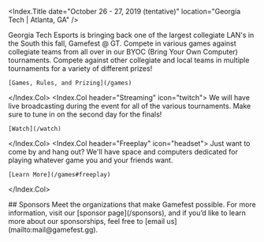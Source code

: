 
<Index.Title
  date="October 26 - 27, 2019 (tentative)"
  location="Georgia Tech&nbsp;| Atlanta, GA"
/>
<div className="bg-dark" style={{ height: "80px" }} />
<Index.Hero>
  Georgia Tech Esports is bringing back one of the largest collegiate LAN's in the
  South this fall, Gamefest @ GT. Compete in various games against collegiate teams
  from all over in our BYOC (Bring Your Own Computer) tournaments.
</Index.Hero>
<RowContainer className="bg-dark" as="section">
  <Index.Col header="Tournaments" icon="trophy">
    Compete against other collegiate and local teams in multiple tournaments for a
    variety of different prizes!

    [Games, Rules, and Prizing](/games)
  </Index.Col>
  <Index.Col header="Streaming" icon="twitch">
    We will have live broadcasting during the event for all of the various tournaments.
    Make sure to tune in on the second day for the finals!

    [Watch](/watch)
  </Index.Col>
  <Index.Col header="Freeplay" icon="headset">
    Just want to come by and hang out? We'll have space and computers dedicated for
    playing whatever game you and your friends want.

    [Learn More](/games#freeplay)
  </Index.Col>
</RowContainer>
<section>
  <BgContainer className="bg-hex text-center py-5">
    <Icon name="handHoldingHeart" />
    ## Sponsors
  </BgContainer>
  <BgContainer className="bg-light py-5">
    <Index.Sponsors>
      Meet the organizations that make Gamefest possible. For more information, visit
      our [sponsor page](/sponsors), and if you’d like to learn more about our sponsorships,
      feel free to [email us](mailto:mail@gamefest.gg).
    </Index.Sponsors>
  </BgContainer>
</section>
